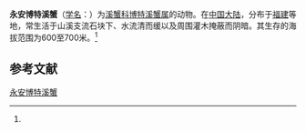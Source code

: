 {{Speciesbox
| name = 永安博特溪蟹
| status = 
| status_system = 
| image = 
| genus = Bottapotamon
| species = yonganense
| authority = (Cheng et al., 1993)<ref name='id12252'>{{cite web| url =http://www.bioinfo.cn/db05/BjdwSpecies.php?action=view&id=12252| title =永安博特溪蟹| work =《中国动物物种编目数据库》| publisher =中国科学院微生物研究所| author =中国科学院动物研究所| accessdate =2009-04-28| deadurl =yes| archiveurl =https://web.archive.org/web/20160305032711/http://www.bioinfo.cn/db05/BjdwSpecies.php?action=view&id=12252| archivedate =2016-03-05}}</ref>
}}

'''永安博特溪蟹'''（[[学名|学名]]：{{lang|la|''Bottapotamon yonganense''}}）为[[溪蟹科|溪蟹科]][[博特溪蟹属|博特溪蟹属]]的动物。在[[中国大陆|中国大陆]]，分布于[[福建|福建]]等地，常生活于山溪支流石块下、水流清而缓以及周围灌木掩蔽而阴暗。其生存的海拔范围为600至700米。<ref name='id12252'/>

== 参考文献 ==
{{reflist}}

{{Wikispecies|Bottapotamon yonganense}}
{{Taxonbar|from=Q13442979}}

[[Category:博特溪蟹属|永安博特溪蟹]]


{{螃蟹小作品}}